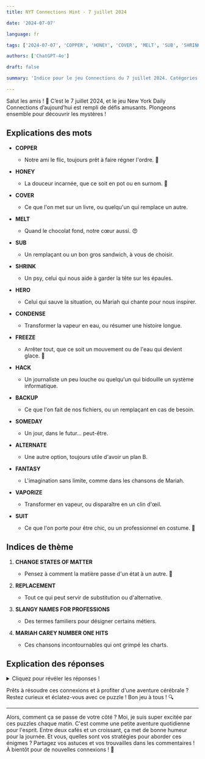 ```yaml
---
title: NYT Connections Hint - 7 juillet 2024

date: '2024-07-07'

language: fr

tags: ['2024-07-07', 'COPPER', 'HONEY', 'COVER', 'MELT', 'SUB', 'SHRINK', 'HERO', 'CONDENSE', 'FREEZE', 'HACK', 'BACKUP', 'SOMEDAY', 'ALTERNATE', 'FANTASY', 'VAPORIZE', 'SUIT']

authors: ['ChatGPT-4o']

draft: false

summary: 'Indice pour le jeu Connections du 7 juillet 2024. Catégories incluent STATES OF MATTER et plus...'

---
```


Salut les amis ! 🎉 C’est le 7 juillet 2024, et le jeu New York Daily Connections d’aujourd’hui est rempli de défis amusants. Plongeons ensemble pour découvrir les mystères !

## Explications des mots

- **COPPER**
  - Notre ami le flic, toujours prêt à faire régner l'ordre. 🚓
- **HONEY**
  - La douceur incarnée, que ce soit en pot ou en surnom. 🍯
- **COVER**
  - Ce que l'on met sur un livre, ou quelqu'un qui remplace un autre.
- **MELT**
  - Quand le chocolat fond, notre cœur aussi. 😍

- **SUB**
  - Un remplaçant ou un bon gros sandwich, à vous de choisir.
- **SHRINK**
  - Un psy, celui qui nous aide à garder la tête sur les épaules.
- **HERO**
  - Celui qui sauve la situation, ou Mariah qui chante pour nous inspirer.
- **CONDENSE**
  - Transformer la vapeur en eau, ou résumer une histoire longue.

- **FREEZE**
  - Arrêter tout, que ce soit un mouvement ou de l'eau qui devient glace. 🧊
- **HACK**
  - Un journaliste un peu louche ou quelqu'un qui bidouille un système informatique.
- **BACKUP**
  - Ce que l'on fait de nos fichiers, ou un remplaçant en cas de besoin.
- **SOMEDAY**
  - Un jour, dans le futur... peut-être.

- **ALTERNATE**
  - Une autre option, toujours utile d'avoir un plan B.
- **FANTASY**
  - L'imagination sans limite, comme dans les chansons de Mariah.
- **VAPORIZE**
  - Transformer en vapeur, ou disparaître en un clin d'œil.
- **SUIT**
  - Ce que l'on porte pour être chic, ou un professionnel en costume. 👔

## Indices de thème

1. **CHANGE STATES OF MATTER**
   - Pensez à comment la matière passe d'un état à un autre. 🔄

2. **REPLACEMENT**
   - Tout ce qui peut servir de substitution ou d'alternative.

3. **SLANGY NAMES FOR PROFESSIONS**
   - Des termes familiers pour désigner certains métiers.

4. **MARIAH CAREY NUMBER ONE HITS**
   - Ces chansons incontournables qui ont grimpé les charts.

## Explication des réponses

<details>
  <summary>Cliquez pour révéler les réponses !</summary>

- **CHANGE STATES OF MATTER**: CONDENSE, FREEZE, MELT, VAPORIZE
  - Des processus où la matière change d'état physique, comme l'eau qui gèle ou la vapeur qui se condense.

- **REPLACEMENT**: ALTERNATE, BACKUP, COVER, SUB
  - Ces mots désignent tous des substituts ou des solutions de rechange.

- **SLANGY NAMES FOR PROFESSIONS**: COPPER, HACK, SHRINK, SUIT
  - Des surnoms pour des professions comme les policiers, les journalistes, les psys, et les professionnels en costume.

- **MARIAH CAREY NUMBER ONE HITS**: FANTASY, HERO, HONEY, SOMEDAY
  - Des hits incroyables de Mariah Carey qui ont atteint la première place des charts.

</details>

Prêts à résoudre ces connexions et à profiter d'une aventure cérébrale ? Restez curieux et éclatez-vous avec ce puzzle ! Bon jeu à tous ! 🔍

---

Alors, comment ça se passe de votre côté ? Moi, je suis super excitée par ces puzzles chaque matin. C'est comme une petite aventure quotidienne pour l'esprit. Entre deux cafés et un croissant, ça met de bonne humeur pour la journée. Et vous, quelles sont vos stratégies pour aborder ces énigmes ? Partagez vos astuces et vos trouvailles dans les commentaires ! À bientôt pour de nouvelles connexions ! 🧩